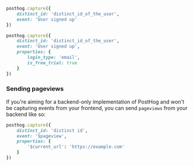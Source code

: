 
<Intro />

```ruby
posthog.capture({
    distinct_id: 'distinct_id_of_the_user',
    event: 'User signed up'
})
```

<NamingTip />

<SettingProperties />

```ruby
posthog.capture({
    distinct_id: 'distinct_id_of_the_user',
    event: 'User signed up',
    properties: {
        login_type: 'email',
        is_free_trial: true
    }
})
```

### Sending pageviews

If you're aiming for a backend-only implementation of PostHog and won't be capturing events from your frontend, you can send `pageviews` from your backend like so:

```ruby
posthog.capture({
    distinct_id: 'distinct id',
    event: '$pageview',
    properties: {
        '$current_url': 'https://example.com'
    }
})
```